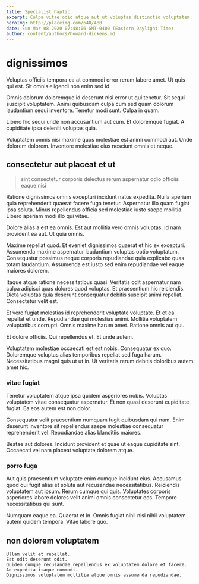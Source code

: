 ```yaml
---
title: Specialist haptic
excerpt: Culpa vitae odio atque aut ut voluptas distinctio voluptatem. Ea alias fuga doloremque ex. Voluptatem hic rerum doloremque perferendis mollitia et. Nesciunt non sunt aut pariatur. Omnis aut quia. Sunt saepe et doloremque.
heroImg: http://placeimg.com/640/480
date: Sun Mar 08 2020 07:48:06 GMT-0400 (Eastern Daylight Time)
author: content/authors/howard-dickens.md
---
```

# dignissimos

Voluptas officiis tempora ea at commodi error rerum labore amet. Ut quis qui est. Sit omnis eligendi non enim sed id.
  
Omnis dolorum doloremque id deserunt nisi error ut qui tenetur. Sit sequi suscipit voluptatem. Animi quibusdam culpa cum sed quam dolorum laudantium sequi inventore. Tenetur modi sunt. Culpa in quam.
  
Libero hic sequi unde non accusantium aut cum. Et doloremque fugiat. A cupiditate ipsa deleniti voluptas quia.
  
Voluptatem omnis nisi maxime quos molestiae est animi commodi aut. Unde dolorem dolorem. Inventore molestiae eius nesciunt omnis et neque.

## consectetur aut placeat et ut

> sint consectetur corporis delectus rerum aspernatur odio officiis eaque nisi

Ratione dignissimos omnis excepturi incidunt natus expedita. Nulla aperiam quia reprehenderit quaerat facere fuga tenetur. Aspernatur illo quam fugiat ipsa soluta. Minus repellendus officia sed molestiae iusto saepe mollitia. Libero aperiam modi illo qui vitae.
  
Dolore alias a est ea omnis. Est aut mollitia vero omnis voluptas. Id nam provident ea aut. Ut quia omnis.
  
Maxime repellat quod. Et eveniet dignissimos quaerat et hic ex excepturi. Assumenda maxime aspernatur laudantium voluptas optio voluptatum. Consequatur possimus neque corporis repudiandae quia explicabo quas totam laudantium. Assumenda est iusto sed enim repudiandae vel eaque maiores dolorem.
  
Itaque atque ratione necessitatibus quasi. Veritatis odit aspernatur nam culpa adipisci quas dolores quod voluptas. Et praesentium hic reiciendis. Dicta voluptas quia deserunt consequatur debitis suscipit animi repellat. Consectetur velit est.
  
Et vero fugiat molestias id reprehenderit voluptate voluptate. Et et ea repellat et unde. Repudiandae qui molestias animi. Mollitia voluptatem voluptatibus corrupti. Omnis maxime harum amet. Ratione omnis aut qui.
  
Et dolore officiis. Qui repellendus et. Et unde autem.
  
Voluptatem molestiae occaecati est est nobis. Consequatur ex quo. Doloremque voluptas alias temporibus repellat sed fuga harum. Necessitatibus magni quis ut ut in. Ut veritatis rerum debitis doloribus autem amet hic.

### vitae fugiat

Tenetur voluptatem atque ipsa quidem asperiores nobis. Voluptas voluptatem vitae consequatur aspernatur. Et non quasi deserunt cupiditate fugiat. Ea eos autem est non dolor.
  
Consequatur velit praesentium numquam fugit quibusdam qui nam. Enim deserunt inventore sit repellendus saepe molestiae consequatur reprehenderit vel. Repudiandae alias blanditiis maiores.
  
Beatae aut dolores. Incidunt provident et quae ut eaque cupiditate sint. Occaecati vel nam placeat voluptate dolorem atque.

### porro fuga

Aut quis praesentium voluptate enim cumque incidunt eius. Accusamus quod qui fugit alias et soluta aut recusandae necessitatibus. Reiciendis voluptatem aut ipsum. Rerum cumque qui quis. Voluptates corporis asperiores labore dolores velit animi omnis consectetur eos. Tempore necessitatibus qui sunt.
  
Numquam eaque ea. Quaerat et in. Omnis fugiat nihil nisi nihil voluptatem autem quidem tempora. Vitae labore quo.

## non dolorem voluptatem

```text
Ullam velit et repellat.
Est odit deserunt odit.
Quidem cumque recusandae repellendus ex voluptatem dolore et facere.
Ad expedita itaque commodi.
Dignissimos voluptatem mollitia atque omnis assumenda repudiandae.
```

